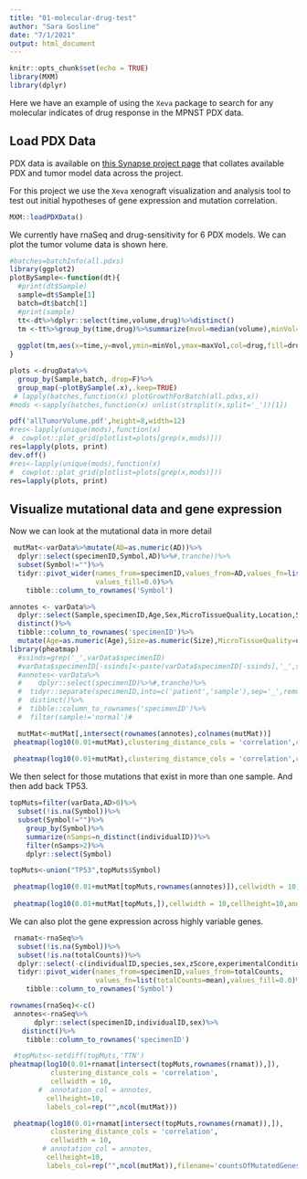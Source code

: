 ```yaml
---
title: "01-molecular-drug-test"
author: "Sara Gosline"
date: "7/1/2021"
output: html_document
---
```


```r
knitr::opts_chunk$set(echo = TRUE)
library(MXM)
library(dplyr)
```

Here we have an example of using the `Xeva` package to search for any molecular indicates of drug response in the MPNST PDX data.

## Load PDX Data

PDX data is available on [this Synapse project page](https://www.synapse.org/#!Synapse:syn21984813/wiki/602362) that collates available PDX and tumor model data across the project.

For this project we use the `Xeva` xenograft visualization and analysis tool to test out initial hypotheses of gene expression and mutation correlation.

```r

MXM::loadPDXData()

```
We currently have rnaSeq and drug-sensitivity for 6 PDX models. We can plot the tumor volume data is shown here.

```r

#batches=batchInfo(all.pdxs)
library(ggplot2)
plotBySample<-function(dt){
  #print(dt$Sample)
  sample=dt$Sample[1]
  batch=dt$batch[1]
  #print(sample)
  tt<-dt%>%dplyr::select(time,volume,drug)%>%distinct()
  tm <-tt%>%group_by(time,drug)%>%summarize(mvol=median(volume),minVol=median(volume)-sd(volume),maxVol=median(volume)+sd(volume))%>%distinct()
  
  ggplot(tm,aes(x=time,y=mvol,ymin=minVol,ymax=maxVol,col=drug,fill=drug))+geom_line()+ggtitle(sample)+geom_ribbon(alpha=0.25)
}

plots <-drugData%>%
  group_by(Sample,batch,.drop=F)%>%
  group_map(~plotBySample(.x),.keep=TRUE)
 # lapply(batches,function(x) plotGrowthForBatch(all.pdxs,x))
#mods <-sapply(batches,function(x) unlist(strsplit(x,split='_'))[1])

pdf('allTumorVolume.pdf',height=8,width=12)
#res<-lapply(unique(mods),function(x)
#  cowplot::plot_grid(plotlist=plots[grep(x,mods)]))
res=lapply(plots, print)
dev.off()
#res<-lapply(unique(mods),function(x)
#  cowplot::plot_grid(plotlist=plots[grep(x,mods)]))
res=lapply(plots, print)


```

## Visualize mutational data and gene expression


Now we can look at the mutational data in more detail
```r
 mutMat<-varData%>%mutate(AD=as.numeric(AD))%>%
  dplyr::select(specimenID,Symbol,AD)%>%#,tranche))%>%
  subset(Symbol!="")%>%
  tidyr::pivot_wider(names_from=specimenID,values_from=AD,values_fn=list(AD=mean),
                     values_fill=0.0)%>%
    tibble::column_to_rownames('Symbol')

annotes <- varData%>%
  dplyr::select(Sample,specimenID,Age,Sex,MicroTissueQuality,Location,Size)%>%
  distinct()%>%
  tibble::column_to_rownames('specimenID')%>%
  mutate(Age=as.numeric(Age),Size=as.numeric(Size),MicroTissueQuality=unlist(MicroTissueQuality))
library(pheatmap)
  #ssinds=grep('_',varData$specimenID)
  #varData$specimenID[-ssinds]<-paste(varData$specimenID[-ssinds],'_',sep='')
  #annotes<-varData%>%
  #    dplyr::select(specimenID)%>%#,tranche)%>%
  #  tidyr::separate(specimenID,into=c('patient','sample'),sep='_',remove=F,fill='left')%>%
  #  distinct()%>%
  #  tibble::column_to_rownames('specimenID')%>%
  #  filter(sample!='normal')#

  mutMat<-mutMat[,intersect(rownames(annotes),colnames(mutMat))]
 pheatmap(log10(0.01+mutMat),clustering_distance_cols = 'correlation',cellwidth = 10,annotation_col = annotes,labels_row = rep("",nrow(mutMat)),labels_col=rep("",ncol(mutMat)))
 
 pheatmap(log10(0.01+mutMat),clustering_distance_cols = 'correlation',cellwidth = 10,annotation_col = annotes,labels_row = rep("",nrow(mutMat)),labels_col=rep("",ncol(mutMat)),filename='allMutations.pdf')
```



We then select for those mutations that exist in more than one sample. And then add back TP53.
```r
topMuts=filter(varData,AD>0)%>%
  subset(!is.na(Symbol))%>%
  subset(Symbol!="")%>%
    group_by(Symbol)%>%
    summarize(nSamps=n_distinct(individualID))%>%
    filter(nSamps>2)%>%
    dplyr::select(Symbol)

topMuts<-union("TP53",topMuts$Symbol)

 pheatmap(log10(0.01+mutMat[topMuts,rownames(annotes)]),cellwidth = 10,cellheight=10,annotation_col = annotes,clustering_method='ward.D2')
 
 pheatmap(log10(0.01+mutMat[topMuts,]),cellwidth = 10,cellheight=10,annotation_col = annotes,filename='recMutations.pdf',clustering_method='ward.D2')

```

We can also plot the gene expression across highly variable genes.
```r
 rnamat<-rnaSeq%>%
  subset(!is.na(Symbol))%>%
  subset(!is.na(totalCounts))%>%
  dplyr::select(-c(individualID,species,sex,zScore,experimentalCondition))%>%
  tidyr::pivot_wider(names_from=specimenID,values_from=totalCounts,
                     values_fn=list(totalCounts=mean),values_fill=0.0)%>%
    tibble::column_to_rownames('Symbol')

rownames(rnaSeq)<-c()
 annotes<-rnaSeq%>%
      dplyr::select(specimenID,individualID,sex)%>%
   distinct()%>%
    tibble::column_to_rownames('specimenID')

 #topMuts<-setdiff(topMuts,'TTN')
pheatmap(log10(0.01+rnamat[intersect(topMuts,rownames(rnamat)),]),
          clustering_distance_cols = 'correlation',
          cellwidth = 10,
       #  annotation_col = annotes,
         cellheight=10,
         labels_col=rep("",ncol(mutMat)))

 pheatmap(log10(0.01+rnamat[intersect(topMuts,rownames(rnamat)),]),
          clustering_distance_cols = 'correlation',
          cellwidth = 10,
        # annotation_col = annotes,
         cellheight=10,
         labels_col=rep("",ncol(mutMat)),filename='countsOfMutatedGenes.pdf')
 
 
```

